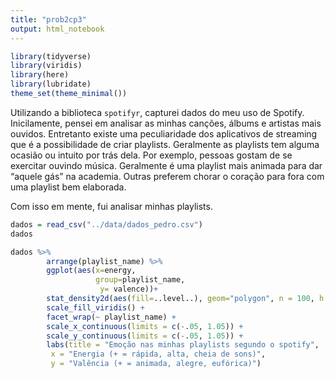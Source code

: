```yaml
---
title: "prob2cp3"
output: html_notebook
---
```


```r
library(tidyverse)
library(viridis)
library(here)
library(lubridate)
theme_set(theme_minimal())
```

Utilizando a biblioteca `spotifyr`, capturei dados do meu uso de Spotify. Inicilamente, pensei em analisar as minhas canções, álbums e artistas mais ouvidos. Entretanto existe uma peculiaridade dos aplicativos de streaming que é a possibilidade de criar playlists. Geralmente as playlists tem alguma ocasião ou intuito por trás dela. Por exemplo, pessoas gostam de se exercitar ouvindo música. Geralmente é uma playlist mais animada para dar "aquele gás" na academia. Outras preferem chorar o coração para fora com uma playlist bem elaborada. 

Com isso em mente, fui analisar minhas playlists. 

```r
dados = read_csv("../data/dados_pedro.csv")
dados
```


```r
dados %>% 
        arrange(playlist_name) %>%
        ggplot(aes(x=energy,
                   group=playlist_name,
                    y= valence))+
        stat_density2d(aes(fill=..level..), geom="polygon", n = 100, h = .25) +
        scale_fill_viridis() +
        facet_wrap(~ playlist_name) +
        scale_x_continuous(limits = c(-.05, 1.05)) + 
        scale_y_continuous(limits = c(-.05, 1.05)) +
        labs(title = "Emoção nas minhas playlists segundo o spotify", 
         x = "Energia (+ = rápida, alta, cheia de sons)", 
         y = "Valência (+ = animada, alegre, eufórica)")
```
